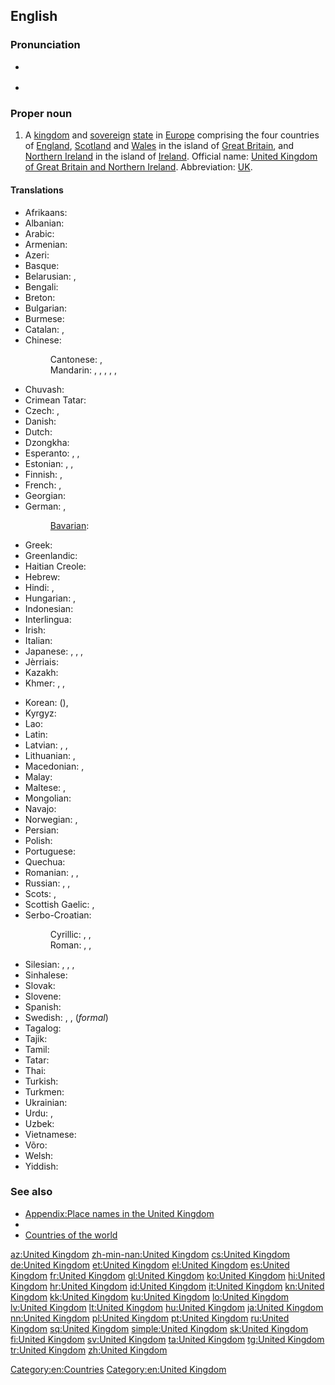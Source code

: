 ==English==
{{wikipedia}}

===Pronunciation===
* {{a|UK|US}} {{IPA|/juːˌnaɪ.tɪd ˈkɪŋ.dəm/|/jʊˌnaɪ.tɪd ˈkɪŋ.dəm/|/jəˌnaɪ.tɪd ˈkɪŋ.dəm/}}
* {{audio|en-us-United Kingdom.ogg|Audio (US)}}

===Proper noun===
{{en-proper noun|sg=[[united|United]] [[kingdom|Kingdom]]}}

# A [[kingdom]] and [[sovereign]] [[state]] in [[Europe]] comprising the four countries of [[England]], [[Scotland]] and [[Wales]] in the island of [[Great Britain]], and [[Northern Ireland]] in the island of [[Ireland]]. Official name: [[United Kingdom of Great Britain and Northern Ireland]]. Abbreviation: [[UK]].

====Translations====
{{trans-top|Kingdom in Europe}}
* Afrikaans: {{t-|af|Verenigde Koninkryk}}
* Albanian: {{t-|sq|Mbretëria e Bashkuar}}
* Arabic: {{t-|ar|المملكة المتحدة|f|tr=al-mámlaka al-muttáḥida|sc=Arab}}
* Armenian: {{t-|hy|Միացյալ Թագավորություն|tr=Miac'yal T'agavorut'yun|sc=Armn}}
* Azeri: {{t+|az|Böyük Britaniya}}
* Basque: {{t+|eu|Erresuma Batua}}
* Belarusian: {{t-|be|Злучанае Каралеўства|n|tr=Zlúčanaje Karaléŭstva|sc=Cyrl}}, {{t-|be|Аб'яднанае Каралеўства|n|tr=Ab'jadnánaje Karaléŭstva|sc=Cyrl}}
* Bengali: {{t-|bn|যুক্তরাজ্য|tr=Juktôrajjô|sc=Beng}}
* Breton: {{t-|br|Rouantelezh Unanet}}
* Bulgarian: {{t-|bg|Обединеното кралство|n|tr=Obedinénoto králstvo|sc=Cyrl}}
* Burmese: {{t-|my|ယူနိုက်တက် ကင်းဒမ်း|tr=bʰúẏĩnaĩṅã pẏitʰoũsú|sc=Mymr}}
* Catalan: {{t+|ca|Regne Unit|m}}, {{t-|ca|Regne Unit de la Gran Bretanya i Irlanda del Nord|m}}
* Chinese:
*: Cantonese: {{tø|yue|英國|tr=jing1 gwok3|sc=Hani}}, {{tø|yue|大英聯合王國|tr=daai6 jing1 lyun4 hap6 wong4 gwok3|sc=Hani}}
*: Mandarin: {{t|cmn|英國|sc=Hani}}, {{t|cmn|英国|tr=Yīngguó|sc=Hani}}, {{t|cmn|大不列顛及北愛爾蘭聯合王國|sc=Hani}}, {{t|cmn|大不列颠及北爱尔兰联合王国|tr=Dà-Bùlièdiān jí Běi-Ài'ěrlán Liánhé Wángguó|sc=Hani}}, {{t|cmn|聯合王國|sc=Hani}}, {{t|cmn|联合王国|tr=Liánhé Wángguó|sc=Hani}}
* Chuvash: {{tø|cv|Аслă Британи|sc=Cyrl}}
* Crimean Tatar: {{tø|crh|Büyük Britaniya}}
* Czech: {{t+|cs|Velká Británie|f}}, {{t+|cs|Spojené království|n}}
* Danish: {{t-|da|Forenede Kongerige}}
* Dutch: {{t+|nl|Verenigd Koninkrijk}}
* Dzongkha: {{t-|dz|ཡུ་ནའི་ཊེཊ་ཀིང་ཌམ།|tr=yu.na'i.ṭeṭ kiṅ.ḍam|sc=Tibt}}
* Esperanto: {{t-|eo|Britio}}, {{t-|eo|Unuiĝinta Regno}}, {{t-|eo|Unuiĝinta Regno de Grand-Britio kaj Nord-Irlando}}
* Estonian: {{t+|et|Suurbritannia}}, {{t-|et|Ühendkuningriik}}, {{t-|et|Suurbritannia ja Põhja-Iiri Ühendkuningriik}}
* Finnish: {{t+|fi|Yhdistynyt kuningaskunta}}, {{t+|fi|Iso-Britannia}}
* French: {{t+|fr|Royaume-Uni|m}}, {{t+|fr|Royaume-Uni de Grande-Bretagne et d'Irlande du Nord|m}}
* Georgian: {{t-|ka|გაერთიანებული სამეფო|tr=gaert'ianebuli samep'o|sc=Geor}}
* German: {{t+|de|Vereinigtes Königreich|n}}, {{t+|de|Großbritannien|n}}
*: [[Bavarian]]: {{tø|bar|Vaeinigte Kinireich}}
* Greek: {{t+|el|Ηνωμένο Βασίλειο|n|tr=Inoméno Vasílio|sc=Grek}}
* Greenlandic: {{t-|kl|Tuluit Nunaat}}
* Haitian Creole: {{tø|ht|Wayòm Ini}}
* Hebrew: {{t-|he|הממלכה המאוחדת|tr=ha-mamlakha ha-meukhedet|sc=Hebr}}
* Hindi: {{t-|hi|यूनाइटेड किंगडम|tr=yūnā'iṭeḍ kiṅgḍam|sc=Deva}}, {{t+|hi|संयुक्त राजशाही|tr=sanyukta rājaśāhī|sc=Deva}}
* Hungarian: {{t+|hu|Egyesült Királyság}}, {{t+|hu|Nagy-Britannia és Észak-Írország Egyesült Királysága}}
* Indonesian: {{t-|id|Kerajaan Inggris Serikat}}
* Interlingua: {{t-|ia|Regno Unite}}
* Irish: {{t-|ga|An Ríocht Aontaithe|f}}
* Italian: {{t+|it|Regno Unito|m}}
* Japanese: {{t+|ja|英国|tr=えいこく, Eikoku}}, {{t+|ja|イギリス|tr=igirisu}}, {{t-|ja|グレートブリテンおよび北アイルランド連合王国|tr=Gurēto Buriten oyobi Kita-Airurando rengō ōkoku}}, {{t+|ja|連合王国|tr=れんごうおうこく, Rengō ōkoku}}
* Jèrriais: {{tø|roa-jer|Rouoyaume Unni|m|alt=Le Rouoyaume Unni}}
* Kazakh: {{t|kk|Құрама Патшалық|tr=Qurama Patşalıq|sc=Cyrl}}
* Khmer: {{t-|km|ចក្រភពអង់គ្លេស|sc=Khmr|tr=chak pʰup ɑngkleih}}, {{t-|km|សហរាជាណាចក្រ|sc=Khmr|tr=saha riechie naa chak}}, {{t-|km|រាជាណាចក្ររួម|tr=riechie naa chak ruam|sc=Khmr}}
{{trans-mid}}
* Korean: {{t+|ko|영국|tr=Yeong-guk|sc=Kore}} ({{t+|ko|英國|sc=Kore}}), {{t-|ko|대브리튼 연합 왕국|tr=Dae-beuriteun Yeonhap Wang-guk|sc=Kore}} {{t-|ko|연합 왕국|tr=Yeonhap Wang-guk|sc=Kore}}
* Kyrgyz: {{t-|ky|Бириккен Падышалык|tr=Birikken Padışalıq|sc=Cyrl}}
* Lao: {{t+|lo|ສະຫະລາຊະອານາຈັກ|tr=sahalāsa ānāchak|sc=Laoo}}
* Latin: {{t-|la|Britanniarum Regnum|n}}
* Latvian: {{t+|lv|Apvienotā Karaliste|f}}, {{t+|lv|Lielbritānija|f}}, {{t+|lv|Lielbritānijas un Ziemeļīrijas Apvienotā Karaliste|f}}
* Lithuanian: {{t+|lt|Jungtinė Karalystė}}, {{t+|lt|Didžioji Britanija}}
* Macedonian: {{t+|mk|Обединето Кралство|n|tr=Obedíneto Králstvo}}, {{t+|mk|Велика Британија|f|tr=Vélika Británija}}
* Malay: {{t-|ms|United Kingdom}}
* Maltese: {{t-|mt|Renju Unit|alt=Ir-Renju Unit}}, {{t-|mt|Ir-Renju Unit tal-Gran Brittanja u l-Irlanda ta' Fuq}}
* Mongolian: {{t-|mn|Нэгдсэн Вант улс|tr=Negdsen Vant uls|sc=Cyrl}}
* Navajo: {{tø|nv|Tó Táʼ Dinéʼiʼ Bikéyah}}
* Norwegian: {{t+|no|Storbritannia}}, {{t-|no|Det forente kongerike Storbritannia og Nord-Irland}}
* Persian: {{t-|fa|پادشاهی متحد|tr=Pâdešâhi-ye Mottahed|sc=fa-Arab}}
* Polish: {{t+|pl|Zjednoczone Królestwo|n}}
* Portuguese: {{t+|pt|Reino Unido|m}}
* Quechua: {{t-|qu|Hukllachasqa Qhapaq Suyu}}
* Romanian: {{t+|ro|Marea Britanie|f}}, {{t-|ro|Regatul Unit al Marii Britanii și Irlandei de Nord|n}}, {{t+|ro|Regatul Unit|n}}
* Russian: {{t-|ru|Соединённое Королевство|n|tr=Sojedinjónnoje Korolévstvo|sc=Cyrl}}, {{t-|ru|Соединённое Королевство Великобритании и Северной Ирландии|n|tr=Sojedinjónnoje Korolévstvo Velikobritánii i Sévernoj Irlándii|sc=Cyrl}}, {{t+|ru|Великобритания|f|tr=Velikobritánija|sc=Cyrl}}
* Scots: {{tø|sco|Unitit Kinrick}}, {{tø|sco|Unitit Kinrick o Greet Britain an Norlin Airlann}}
* Scottish Gaelic: {{t-|gd|Rìoghachd Aonaichte|f|alt=An Rìoghachd Aonaichte}}, {{t-|gd|Rìoghachd Aonaichte na Breatainn Mhòr agus Eirinn a Tuath|f|alt=An Rìoghachd Aonaichte na Breatainn Mhòr agus Eirinn a Tuath}}
* Serbo-Croatian:
*: Cyrillic: {{t-|sh|Уједињено Краљевство|n|sc=Cyrl}}, {{t-|sh|Уједињено Краљевство Велике Британије и Сјеверне Ирске|n|sc=Cyrl}}, {{t-|sh|Велика Британија|f|sc=Cyrl}}
*: Roman: {{t-|sh|Ujedinjeno Kraljevstvo|n}}, {{t-|sh|Ujedinjeno Kraljevstvo Velike Britanije i Sjeverne Irske|n}}, {{t-|sh|Velika Britanija|f}}
* Silesian: {{tø|szl|Wjelgo Brytańijo|f}}, {{qualifier|not used}} {{tø|szl|Zjydnoczůne Krůlestwo Wjelgij Brytańije i Irlandyje Půłnocny|n}}, {{qualifier|colloquial}} {{tø|szl|Yngland|m}}, {{tø|szl|Anglijo|f}}
* Sinhalese: {{t-|si|එක්‍සත් රාජධානිය|tr=eksat rājadhāniya|sc=Sinh}}
* Slovak: {{t-|sk|Spojené kráľovstvo|n}}
* Slovene: {{t+|sl|Združeno kraljestvo|n}}
* Spanish: {{t+|es|Reino Unido|m}}
* Swedish: {{t+|sv|Storbritannien}}, {{t+|sv|England}} {{qualifier|colloquial}}, {{t+|sv|Förenade kungariket}} (''formal'')
* Tagalog: {{t-|tl|United Kingdom}}
* Tajik: {{t-|tg|Подшоҳии Муттаҳида|tr=Podšohii Muttahida|sc=Cyrl}}
* Tamil: {{t+|ta|ஐக்கிய இராச்சியம்|tr=aikkiya irācciyam|sc=Taml}}
* Tatar: {{t-|tt|Берләшкән Патшалык|tr=Berläşkän Patşalıq|sc=Cyrl}}
* Thai: {{t+|th|สหราชอาณาจักร|tr=sàhà râat aanaajàk|sc=Thai}}
* Turkish: {{t+|tr|Birleşik Krallık}}
* Turkmen: {{t-|tk|Birleşen Patyşalyk}}
* Ukrainian: {{t-|uk|Сполучене Королівство|n|tr=Spolúčene Korolívstvo|sc=Cyrl}}
* Urdu: {{t-|ur|مملکت متحدہ|tr=mamlakat muttahida|sc=ur-Arab}}, {{t-|ur|یونائٹڈ کنگڈم|tr=yūnā'iṭeḍ kiṅgḍam|sc=ur-Arab}}
* Uzbek: {{t-|uz|Birlashgan Qirollik}}
* Vietnamese: {{t+|vi|Vương quốc Anh}}
* Võro: {{tø|vro|Ühendkuningriik}}
* Welsh: {{t-|cy|Teyrnas Unigol|f|alt=Y Deyrnas Unigol}}
* Yiddish: {{t-|yi|פֿאַראײניקט קיניגרײַך|n|tr=far'eynikt kinigraykh|sc=Hebr}}
{{trans-bottom}}

===See also===
* [[Appendix:Place names in the United Kingdom]]
* {{list|en|countries of Europe}}
* [[Appendix:Countries of the world|Countries of the world]]

[[Category:en:Countries]]
[[Category:en:United Kingdom]]

[[az:United Kingdom]]
[[zh-min-nan:United Kingdom]]
[[cs:United Kingdom]]
[[de:United Kingdom]]
[[et:United Kingdom]]
[[el:United Kingdom]]
[[es:United Kingdom]]
[[fr:United Kingdom]]
[[gl:United Kingdom]]
[[ko:United Kingdom]]
[[hi:United Kingdom]]
[[hr:United Kingdom]]
[[id:United Kingdom]]
[[it:United Kingdom]]
[[kn:United Kingdom]]
[[kk:United Kingdom]]
[[ku:United Kingdom]]
[[lo:United Kingdom]]
[[lv:United Kingdom]]
[[lt:United Kingdom]]
[[hu:United Kingdom]]
[[ja:United Kingdom]]
[[nn:United Kingdom]]
[[pl:United Kingdom]]
[[pt:United Kingdom]]
[[ru:United Kingdom]]
[[sq:United Kingdom]]
[[simple:United Kingdom]]
[[sk:United Kingdom]]
[[fi:United Kingdom]]
[[sv:United Kingdom]]
[[ta:United Kingdom]]
[[tg:United Kingdom]]
[[tr:United Kingdom]]
[[zh:United Kingdom]]